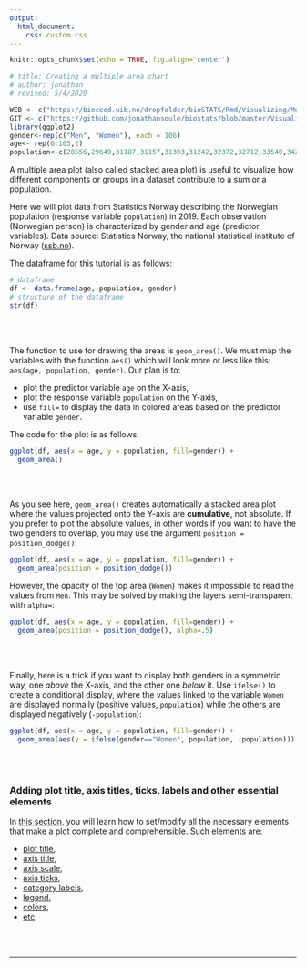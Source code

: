 ```yaml
---
output:
  html_document:
    css: custom.css
--- 
```


```r
knitr::opts_chunk$set(echo = TRUE, fig.align='center')

# title: Creating a multiple area chart
# author: jonathan
# revised: 5/4/2020 

WEB <- c("https://bioceed.uib.no/dropfolder/bioSTATS/Rmd/Visualizing/Multiple/multiple-area.html")
GIT <- c("https://github.com/jonathansoule/biostats/blob/master/Visualizing/Multiple/multiple-area.Rmd")
library(ggplot2)
gender<-rep(c("Men", "Women"), each = 106)
age<- rep(0:105,2)
population<-c(28556,29649,31187,31157,31303,31242,32372,32712,33540,34217,33752,32858,32986,32088,32377,32092,31517,32501,34379,34676,34048,34896,35746,35789,35857,36328,37618,38224,38744,38696,38400,37094,37425,36912,36433,36697,36765,35618,36496,35890,35731,34544,35594,36237,37644,38042,39157,38968,38611,39296,38891,37784,37842,37089,36341,34436,33786,32967,32503,32448,31775,30837,30966,29972,29040,28378,27952,26627,26679,26489,26585,26482,26920,23382,22031,18987,16856,14071,13975,12839,11687,10445,9328,8177,7463,6759,6345,5434,4833,3838,3245,2625,2110,1682,1197,835,579,356,234,131,75,38,20,18,12,16,26835,27901,29160,29452,29663,30034,30713,30910,31964,32349,31875,31203,31367,30750,30786,30554,30214,30672,31982,31912,31815,32531,33458,33285,33806,34469,35357,36612,37725,37415,37281,36174,35522,34968,34763,34148,34599,34097,34252,33835,33516,32815,33435,34612,36083,35791,37092,37258,36742,37471,37063,36134,35504,35004,34392,33287,32172,31709,31261,31131,31079,30376,30709,29818,29171,28768,28049,26413,26856,26793,26784,27395,28009,24811,23392,20493,18780,16169,16341,15536,14462,13307,12339,11351,10651,9974,9908,9172,8379,7179,6388,5449,4784,3848,3220,2388,1860,1400,1002,556,365,250,110,82,41,52)

```
A multiple area plot (also called stacked area plot) is useful to visualize how different components or groups in a dataset contribute to a sum or a population. 

Here we will plot data from Statistics Norway describing the Norwegian population (response variable `population`) in 2019. Each observation (Norwegian person) is characterized by gender and age (predictor variables). Data source: Statistics Norway, the national statistical institute of Norway ([ssb.no](http://ssb.no){target="_blank"}).

The dataframe for this tutorial is as follows:
```r
# dataframe
df <- data.frame(age, population, gender)
# structure of the dataframe
str(df)
```
<br/><br/>

The function to use for drawing the areas is `geom_area()`. We must map the variables with the function `aes()` which will look more or less like this: `aes(age, population, gender)`.  Our plan is to:

+ plot the predictor variable `age` on the X-axis, 
+ plot the response variable `population` on the Y-axis,
+ use `fill=` to display the data in colored areas based on the predictor variable `gender`.

The code for the plot is as follows:
```r
ggplot(df, aes(x = age, y = population, fill=gender)) +
  geom_area()
```
<br/><br/>

As you see here, `geom_area()` creates automatically a stacked area plot where the values projected onto the Y-axis are **cumulative**, not absolute. If you prefer to plot the absolute values, in other words if you want to have the two genders to overlap, you may use the argument `position = position_dodge()`:
```r
ggplot(df, aes(x = age, y = population, fill=gender)) +
  geom_area(position = position_dodge())
```
However, the opacity of the top area (`Women`) makes it impossible to read the values from `Men`. This may be solved by making the layers semi-transparent with `alpha=`:
```r
ggplot(df, aes(x = age, y = population, fill=gender)) +
  geom_area(position = position_dodge(), alpha=.5)
```
<br/><br/>

Finally, here is a trick if you want to display both genders in a symmetric way, one *above* the X-axis, and the other one *below* it. Use `ifelse()` to create a conditional display, where the values linked to the variable `Women` are displayed normally (positive values, `population`) while the others are displayed negatively (`-population`):
```r
ggplot(df, aes(x = age, y = population, fill=gender)) +
  geom_area(aes(y = ifelse(gender=="Women", population, -population)))
```
<br/><br/>


### Adding plot title, axis titles, ticks, labels and other essential elements

In [this section](https://biostats.w.uib.no/topics/data-visualization-with-ggplot2/essential-elements/){target="_blank"}, you will learn how to set/modify all the necessary elements that make a plot complete and comprehensible. Such elements are:

+ [plot title](https://biostats.w.uib.no/title/){target="_blank"}, 
+ [axis title](https://biostats.w.uib.no/axis-titles/){target="_blank"},
+ [axis scale](https://biostats.w.uib.no/axis-scale/){target="_blank"},
+ [axis ticks](https://biostats.w.uib.no/axis-ticks/){target="_blank"},
+ [category labels](https://biostats.w.uib.no/category-labels/){target="_blank"},
+ [legend](https://biostats.w.uib.no/legend/){target="_blank"},
+ [colors](https://biostats.w.uib.no/choosing-colors-for-your-plot/){target="_blank"},
+ [etc](https://biostats.w.uib.no/topics/data-visualization-with-ggplot2/essential-elements/){target="_blank"}.

<br/><br/>


***
<!-- UNCOMMENT TO ACTIVATE
Get the Rmarkdown file corresponding to this page on [GitHub](`r GIT`){target="_blank"}.
-->

